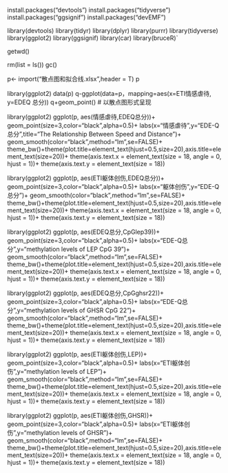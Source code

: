 install.packages("devtools")
install.packages("tidyverse")
install.packages("ggsignif")
install.packages("devEMF")

library(devtools)
library(tidyr)
library(dplyr)
library(purrr)
library(tidyverse)
library(ggplot2)
library(ggsignif)
library(car)
library(bruceR)`

getwd()

rm(list = ls())
gc()

p<- import("散点图和拟合线.xlsx",header = T)
p

library(ggplot2)
 data(p)
 q-ggplot(data=p，mapping=aes(x=ETI情感虐待, y=EDEQ 总分))
q+geom_point() # 以散点图形式呈现

library(ggplot2)
ggplot(p, aes(情感虐待,EDEQ总分))+
  geom_point(size=3,color="black",alpha=0.5)+
labs(x="情感虐待",y="EDE-Q总分",title="The Relationship Between Speed and Distance")+
geom_smooth(color="black",method="lm",se=FALSE)+
theme_bw()+theme(plot.title=element_text(hjust=0.5,size=20),axis.title=element_text(size=20))+ theme(axis.text.x = element_text(size = 18, angle = 0, hjust = 1))+ 
theme(axis.text.y = element_text(size = 18))

library(ggplot2)
ggplot(p, aes(ETI躯体创伤,EDEQ总分))+
  geom_point(size=3,color="black",alpha=0.5)+
labs(x="躯体创伤",y="EDE-Q总分")+
geom_smooth(color="black",method="lm",se=FALSE)+
theme_bw()+theme(plot.title=element_text(hjust=0.5,size=20),axis.title=element_text(size=20))+ theme(axis.text.x = element_text(size = 18, angle = 0, hjust = 1))+ 
theme(axis.text.y = element_text(size = 18))

library(ggplot2)
ggplot(p, aes(EDEQ总分,CpGlep39))+
  geom_point(size=3,color="black",alpha=0.5)+
labs(x="EDE-Q总分",y="methylation levels of LEP CpG 39")+
geom_smooth(color="black",method="lm",se=FALSE)+
theme_bw()+theme(plot.title=element_text(hjust=0.5,size=20),axis.title=element_text(size=20))+ theme(axis.text.x = element_text(size = 18, angle = 0, hjust = 1))+ 
theme(axis.text.y = element_text(size = 18))

library(ggplot2)
ggplot(p, aes(EDEQ总分,CpGghsr22))+
  geom_point(size=3,color="black",alpha=0.5)+
labs(x="EDE-Q总分",y="methylation levels of GHSR CpG 22")+
geom_smooth(color="black",method="lm",se=FALSE)+
theme_bw()+theme(plot.title=element_text(hjust=0.5,size=20),axis.title=element_text(size=20))+ theme(axis.text.x = element_text(size = 18, angle = 0, hjust = 1))+ 
theme(axis.text.y = element_text(size = 18))

library(ggplot2)
ggplot(p, aes(ETI躯体创伤,LEP))+
  geom_point(size=3,color="black",alpha=0.5)+
labs(x="ETI躯体创伤",y="methylation levels of LEP")+
geom_smooth(color="black",method="lm",se=FALSE)+
theme_bw()+theme(plot.title=element_text(hjust=0.5,size=20),axis.title=element_text(size=20))+ theme(axis.text.x = element_text(size = 18, angle = 0, hjust = 1))+ 
theme(axis.text.y = element_text(size = 18))

library(ggplot2)
ggplot(p, aes(ETI躯体创伤,GHSR))+
  geom_point(size=3,color="black",alpha=0.5)+
labs(x="ETI躯体创伤",y="methylation levels of GHSR")+
geom_smooth(color="black",method="lm",se=FALSE)+
theme_bw()+theme(plot.title=element_text(hjust=0.5,size=20),axis.title=element_text(size=20))+ theme(axis.text.x = element_text(size = 18, angle = 0, hjust = 1))+ 
theme(axis.text.y = element_text(size = 18))

